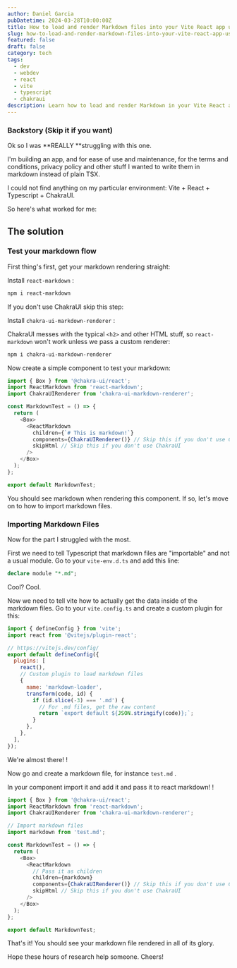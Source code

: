 ```yaml
---
author: Daniel Garcia
pubDatetime: 2024-03-28T10:00:00Z
title: How to load and render Markdown files into your Vite React app using Typescript
slug: how-to-load-and-render-markdown-files-into-your-vite-react-app-using-typescript
featured: false
draft: false
category: tech
tags:
  - dev
  - webdev
  - react
  - vite
  - typescript
  - chakraui
description: Learn how to load and render Markdown in your Vite React app using Typescript.
---
```



### Backstory (Skip it if you want)

Ok so I was **REALLY **struggling with this one.

I'm building an app, and for ease of use and maintenance, for the terms and conditions, privacy policy and other stuff I wanted to write them in markdown instead of plain TSX\.

I could not find anything on my particular environment: Vite \+ React \+ Typescript \+ ChakraUI\.

<NewsletterSignup client:visible />

So here's what worked for me:

## The solution

### Test your markdown flow

First thing's first, get your markdown rendering straight:

Install `react-markdown` :

```bash
npm i react-markdown
```

If you don't use ChakraUI skip this step:

Install `chakra-ui-markdown-renderer` :

ChakraUI messes with the typical `<h2>` and other HTML stuff, so `react-markdown` won't work unless we pass a custom renderer:

```bash
npm i chakra-ui-markdown-renderer
```

Now create a simple component to test your markdown:

```javascript
import { Box } from '@chakra-ui/react';
import ReactMarkdown from 'react-markdown';
import ChakraUIRenderer from 'chakra-ui-markdown-renderer';

const MarkdownTest = () => {
  return (
    <Box>
      <ReactMarkdown
        children={`# This is markdown!`}
        components={ChakraUIRenderer()} // Skip this if you don't use ChakraUI
        skipHtml // Skip this if you don't use ChakraUI
      />
    </Box>
  );
};

export default MarkdownTest;
```

You should see markdown when rendering this component\. If so, let's move on to how to import markdown files\.

### Importing Markdown Files

Now for the part I struggled with the most\.

First we need to tell Typescript that markdown files are "importable" and not a usual module\. Go to your `vite-env.d.ts` and add this line:

```sql
declare module "*.md";
```

Cool? Cool\.

Now we need to tell vite how to actually get the data inside of the markdown files\. Go to your `vite.config.ts` and create a custom plugin for this:

```javascript
import { defineConfig } from 'vite';
import react from '@vitejs/plugin-react';

// https://vitejs.dev/config/
export default defineConfig({
  plugins: [
    react(),
    // Custom plugin to load markdown files
    {
      name: 'markdown-loader',
      transform(code, id) {
        if (id.slice(-3) === '.md') {
          // For .md files, get the raw content
          return `export default ${JSON.stringify(code)};`;
        }
      },
    },
  ],
});
```

We're almost there\! \!

Now go and create a markdown file, for instance `test.md` \.

In your component import it and add it and pass it to react markdown\! \!

```javascript
import { Box } from '@chakra-ui/react';
import ReactMarkdown from 'react-markdown';
import ChakraUIRenderer from 'chakra-ui-markdown-renderer';

// Import markdown files
import markdown from 'test.md';

const MarkdownTest = () => {
  return (
    <Box>
      <ReactMarkdown
        // Pass it as children
        children={markdown}
        components={ChakraUIRenderer()} // Skip this if you don't use ChakraUI
        skipHtml // Skip this if you don't use ChakraUI
      />
    </Box>
  );
};

export default MarkdownTest;
```

That's it\! You should see your markdown file rendered in all of its glory\.

Hope these hours of research help someone\. Cheers\!

